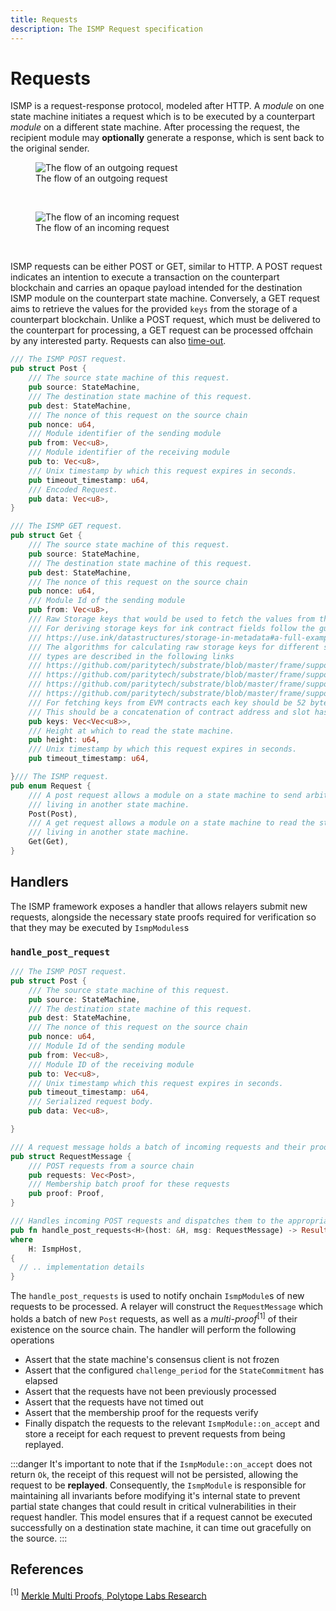 ```yaml
---
title: Requests
description: The ISMP Request specification
---
```


<link
  href="https://cdn.jsdelivr.net/npm/katex@0.16.8/dist/katex.min.css"
  rel="stylesheet"
/>

# Requests

ISMP is a request-response protocol, modeled after HTTP. A _module_ on one state machine initiates a request which is to be executed by a counterpart _module_ on a different state machine. After processing the request, the recipient module may **optionally** generate a response, which is sent back to the original sender.

<figure>
  <img src="/request.commitment.svg" alt="The flow of an outgoing request" />
  <figcaption>The flow of an outgoing request</figcaption>
</figure>
<br />
<figure>
  <img src="/incoming.request.svg" alt="The flow of an incoming request" />
  <figcaption>The flow of an incoming request</figcaption>
</figure>
<br />

ISMP requests can be either POST or GET, similar to HTTP. A POST request indicates an intention to execute a transaction on the counterpart blockchain and carries an opaque payload intended for the destination ISMP module on the counterpart state machine. Conversely, a GET request aims to retrieve the values for the provided `keys` from the storage of a counterpart blockchain. Unlike a POST request, which must be delivered to the counterpart for processing, a GET request can be processed offchain by any interested party. Requests can also [time-out](/protocol/ismp/timeouts).

```rust showLineNumbers
/// The ISMP POST request.
pub struct Post {
    /// The source state machine of this request.
    pub source: StateMachine,
    /// The destination state machine of this request.
    pub dest: StateMachine,
    /// The nonce of this request on the source chain
    pub nonce: u64,
    /// Module identifier of the sending module
    pub from: Vec<u8>,
    /// Module identifier of the receiving module
    pub to: Vec<u8>,
    /// Unix timestamp by which this request expires in seconds.
    pub timeout_timestamp: u64,
    /// Encoded Request.
    pub data: Vec<u8>,
}

/// The ISMP GET request.
pub struct Get {
    /// The source state machine of this request.
    pub source: StateMachine,
    /// The destination state machine of this request.
    pub dest: StateMachine,
    /// The nonce of this request on the source chain
    pub nonce: u64,
    /// Module Id of the sending module
    pub from: Vec<u8>,
    /// Raw Storage keys that would be used to fetch the values from the counterparty
    /// For deriving storage keys for ink contract fields follow the guide in the link below
    /// https://use.ink/datastructures/storage-in-metadata#a-full-example
    /// The algorithms for calculating raw storage keys for different substrate pallet storage
    /// types are described in the following links
    /// https://github.com/paritytech/substrate/blob/master/frame/support/src/storage/types/map.rs#L34-L42
    /// https://github.com/paritytech/substrate/blob/master/frame/support/src/storage/types/double_map.rs#L34-L44
    /// https://github.com/paritytech/substrate/blob/master/frame/support/src/storage/types/nmap.rs#L39-L48
    /// https://github.com/paritytech/substrate/blob/master/frame/support/src/storage/types/value.rs#L37
    /// For fetching keys from EVM contracts each key should be 52 bytes
    /// This should be a concatenation of contract address and slot hash
    pub keys: Vec<Vec<u8>>,
    /// Height at which to read the state machine.
    pub height: u64,
    /// Unix timestamp by which this request expires in seconds.
    pub timeout_timestamp: u64,

}/// The ISMP request.
pub enum Request {
    /// A post request allows a module on a state machine to send arbitrary bytes to another module
    /// living in another state machine.
    Post(Post),
    /// A get request allows a module on a state machine to read the storage of another module
    /// living in another state machine.
    Get(Get),
}

```

## Handlers

The ISMP framework exposes a handler that allows relayers submit new requests, alongside the necessary state proofs required for verification so that they may be executed by `IsmpModules`s

### `handle_post_request`

```rust showLineNumbers
/// The ISMP POST request.
pub struct Post {
    /// The source state machine of this request.
    pub source: StateMachine,
    /// The destination state machine of this request.
    pub dest: StateMachine,
    /// The nonce of this request on the source chain
    pub nonce: u64,
    /// Module Id of the sending module
    pub from: Vec<u8>,
    /// Module ID of the receiving module
    pub to: Vec<u8>,
    /// Unix timestamp which this request expires in seconds.
    pub timeout_timestamp: u64,
    /// Serialized request body.
    pub data: Vec<u8>,

}

/// A request message holds a batch of incoming requests and their proofs.
pub struct RequestMessage {
    /// POST requests from a source chain
    pub requests: Vec<Post>,
    /// Membership batch proof for these requests
    pub proof: Proof,
}

/// Handles incoming POST requests and dispatches them to the appropriate modules
pub fn handle_post_requests<H>(host: &H, msg: RequestMessage) -> Result<(), Error>
where
    H: IsmpHost,
{
  // .. implementation details
}
```

The `handle_post_requests` is used to notify onchain `IsmpModule`s of new requests to be processed. A relayer will construct the `RequestMessage` which holds a batch of new `Post` requests, as well as a _multi-proof_$^{[1]}$ of their existence on the source chain. The handler will perform the following operations

- Assert that the state machine's consensus client is not frozen
- Assert that the configured `challenge_period` for the `StateCommitment` has elapsed
- Assert that the requests have not been previously processed
- Assert that the requests have not timed out
- Assert that the membership proof for the requests verify
- Finally dispatch the requests to the relevant `IsmpModule::on_accept` and store a receipt for each request to prevent requests from being replayed.

:::danger
It's important to note that if the `IsmpModule::on_accept` does not return `Ok`, the receipt of this request will not be persisted, allowing the request to be **replayed**. Consequently, the `IsmpModule` is responsible for maintaining all invariants before modifying it's internal state to prevent partial state changes that could result in critical vulnerabilities in their request handler. This model ensures that if a request cannot be executed successfully on a destination state machine, it can time out gracefully on the source.
:::

## References

$^{[1]}$ [Merkle Multi Proofs, Polytope Labs Research](https://research.polytope.technology/merkle-multi-proofs)
